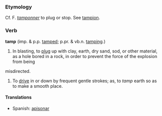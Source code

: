 ===Etymology===
Cf. F. ''[[tamponner]]'' to plug or stop. See [[tampion]].

===Verb===
'''tamp''' (imp. & p.p. [[tamped]]; p.pr. & vb.n. [[tamping]].)

#In blasting, to [[plug]] up with clay, earth, dry sand, sod, or other material, as a hole bored in a rock, in order to prevent the force of the explosion from being
misdirected.
#To [[drive]] in or down by frequent gentle strokes; as, to ''tamp'' earth so as to make a smooth place.

====Translations====
*Spanish: [[apisonar]]
